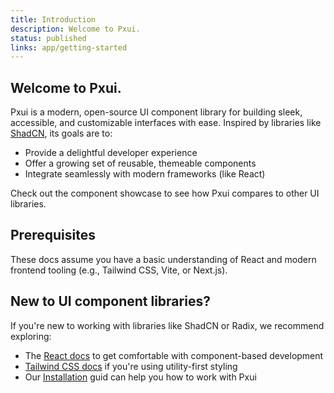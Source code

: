 ```yaml
---
title: Introduction
description: Welcome to Pxui.
status: published
links: app/getting-started
---
```


## Welcome to Pxui.

Pxui is a modern, open-source UI component library for building sleek, accessible, and customizable interfaces with ease. Inspired by libraries like [ShadCN](https://ui.shadcn.com), its goals are to:

* Provide a delightful developer experience  
* Offer a growing set of reusable, themeable components  
* Integrate seamlessly with modern frameworks (like React)

Check out the component showcase to see how Pxui compares to other UI libraries.

## Prerequisites

These docs assume you have a basic understanding of React and modern frontend tooling (e.g., Tailwind CSS, Vite, or Next.js).

## New to UI component libraries?

If you're new to working with libraries like ShadCN or Radix, we recommend exploring:

* The [React docs]() to get comfortable with component-based development
* [Tailwind CSS docs]() if you're using utility-first styling
* Our [Installation](http://localhost:3001/docs/installation) guid can help you how to work with Pxui 

